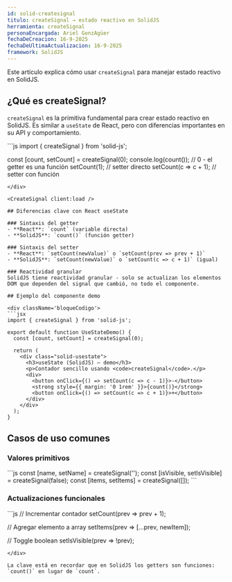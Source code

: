 ```yaml
---
id: solid-createsignal
titulo: createSignal → estado reactivo en SolidJS
herramienta: createSignal
personaEncargada: Ariel GonzAgüer
fechaDeCreacion: 16-9-2025
fechaDeUltimaActualizacion: 16-9-2025
framework: SolidJS
---
```



Este artículo explica cómo usar `createSignal` para manejar estado reactivo en SolidJS.

## ¿Qué es createSignal?

`createSignal` es la primitiva fundamental para crear estado reactivo en SolidJS. Es similar a `useState` de React, pero con diferencias importantes en su API y comportamiento.

<div className='bloqueCodigo'>
```js
import { createSignal } from 'solid-js';

const [count, setCount] = createSignal(0);
console.log(count()); // 0 - el getter es una función
setCount(1); // setter directo
setCount(c => c + 1); // setter con función

```
</div>

<CreateSignal client:load />

## Diferencias clave con React useState

### Sintaxis del getter
- **React**: `count` (variable directa)
- **SolidJS**: `count()` (función getter)

### Sintaxis del setter
- **React**: `setCount(newValue)` o `setCount(prev => prev + 1)`
- **SolidJS**: `setCount(newValue)` o `setCount(c => c + 1)` (igual)

### Reactividad granular
SolidJS tiene reactividad granular - solo se actualizan los elementos DOM que dependen del signal que cambió, no todo el componente.

## Ejemplo del componente demo

<div className='bloqueCodigo'>
```jsx
import { createSignal } from 'solid-js';

export default function UseStateDemo() {
  const [count, setCount] = createSignal(0);

  return (
    <div class="solid-usestate">
      <h3>useState (SolidJS) — demo</h3>
      <p>Contador sencillo usando <code>createSignal</code>.</p>
      <div>
        <button onClick={() => setCount(c => c - 1)}>-</button>
        <strong style={{ margin: '0 1rem' }}>{count()}</strong>
        <button onClick={() => setCount(c => c + 1)}>+</button>
      </div>
    </div>
  );
}
```

</div>

## Casos de uso comunes

### Valores primitivos

<div className="bloqueCodigo">
  ```js const [name, setName] = createSignal(''); const [isVisible, setIsVisible] =
  createSignal(false); const [items, setItems] = createSignal([]); ```
</div>

### Actualizaciones funcionales

<div className='bloqueCodigo'>
```js
// Incrementar contador
setCount(prev => prev + 1);

// Agregar elemento a array
setItems(prev => [...prev, newItem]);

// Toggle boolean
setIsVisible(prev => !prev);

```
</div>

La clave está en recordar que en SolidJS los getters son funciones: `count()` en lugar de `count`.
```
